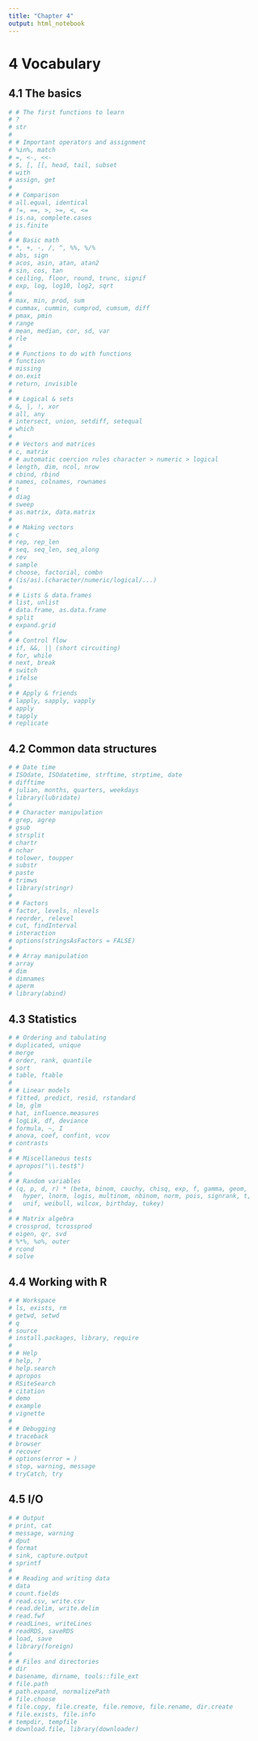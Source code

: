 ```yaml
---
title: "Chapter 4"
output: html_notebook
---
```


# 4 Vocabulary

## 4.1 The basics

```r
# # The first functions to learn
# ?
# str
# 
# # Important operators and assignment
# %in%, match
# =, <-, <<-
# $, [, [[, head, tail, subset
# with
# assign, get
# 
# # Comparison 
# all.equal, identical
# !=, ==, >, >=, <, <=
# is.na, complete.cases
# is.finite
# 
# # Basic math
# *, +, -, /, ^, %%, %/%
# abs, sign
# acos, asin, atan, atan2
# sin, cos, tan
# ceiling, floor, round, trunc, signif
# exp, log, log10, log2, sqrt
# 
# max, min, prod, sum
# cummax, cummin, cumprod, cumsum, diff
# pmax, pmin
# range
# mean, median, cor, sd, var
# rle
# 
# # Functions to do with functions
# function
# missing
# on.exit
# return, invisible
# 
# # Logical & sets 
# &, |, !, xor
# all, any
# intersect, union, setdiff, setequal
# which
# 
# # Vectors and matrices
# c, matrix
# # automatic coercion rules character > numeric > logical
# length, dim, ncol, nrow
# cbind, rbind
# names, colnames, rownames
# t
# diag
# sweep
# as.matrix, data.matrix
# 
# # Making vectors 
# c
# rep, rep_len
# seq, seq_len, seq_along
# rev
# sample
# choose, factorial, combn
# (is/as).(character/numeric/logical/...)
# 
# # Lists & data.frames 
# list, unlist
# data.frame, as.data.frame
# split
# expand.grid
# 
# # Control flow 
# if, &&, || (short circuiting)
# for, while
# next, break
# switch
# ifelse
# 
# # Apply & friends
# lapply, sapply, vapply
# apply
# tapply
# replicate
```

## 4.2 Common data structures

```r
# # Date time
# ISOdate, ISOdatetime, strftime, strptime, date
# difftime
# julian, months, quarters, weekdays
# library(lubridate)
# 
# # Character manipulation 
# grep, agrep
# gsub
# strsplit
# chartr
# nchar
# tolower, toupper
# substr
# paste
# trimws
# library(stringr)
# 
# # Factors 
# factor, levels, nlevels
# reorder, relevel
# cut, findInterval
# interaction
# options(stringsAsFactors = FALSE)
# 
# # Array manipulation
# array
# dim
# dimnames
# aperm
# library(abind)
```

## 4.3 Statistics

```r
# # Ordering and tabulating 
# duplicated, unique
# merge
# order, rank, quantile
# sort
# table, ftable
# 
# # Linear models 
# fitted, predict, resid, rstandard
# lm, glm
# hat, influence.measures
# logLik, df, deviance
# formula, ~, I
# anova, coef, confint, vcov
# contrasts
# 
# # Miscellaneous tests
# apropos("\\.test$")
# 
# # Random variables 
# (q, p, d, r) * (beta, binom, cauchy, chisq, exp, f, gamma, geom, 
#   hyper, lnorm, logis, multinom, nbinom, norm, pois, signrank, t, 
#   unif, weibull, wilcox, birthday, tukey)
# 
# # Matrix algebra 
# crossprod, tcrossprod
# eigen, qr, svd
# %*%, %o%, outer
# rcond
# solve
```

## 4.4 Working with R

```r
# # Workspace 
# ls, exists, rm
# getwd, setwd
# q
# source
# install.packages, library, require
# 
# # Help
# help, ?
# help.search
# apropos
# RSiteSearch
# citation
# demo
# example
# vignette
# 
# # Debugging
# traceback
# browser
# recover
# options(error = )
# stop, warning, message
# tryCatch, try
```

## 4.5 I/O

```r
# # Output
# print, cat
# message, warning
# dput
# format
# sink, capture.output
# sprintf
# 
# # Reading and writing data
# data
# count.fields
# read.csv, write.csv
# read.delim, write.delim
# read.fwf
# readLines, writeLines
# readRDS, saveRDS
# load, save
# library(foreign)
# 
# # Files and directories 
# dir
# basename, dirname, tools::file_ext
# file.path
# path.expand, normalizePath
# file.choose
# file.copy, file.create, file.remove, file.rename, dir.create
# file.exists, file.info
# tempdir, tempfile
# download.file, library(downloader)
```
